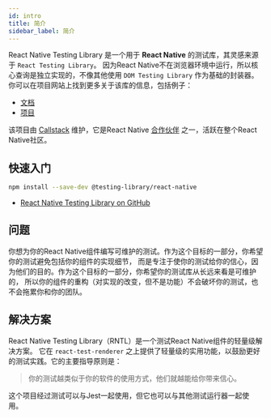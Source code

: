 ```yaml
---
id: intro
title: 简介
sidebar_label: 简介
---
```


React Native Testing Library 是一个用于 **React Native** 的测试库，其灵感来源于 `React Testing Library`。
因为React Native不在浏览器环境中运行，所以核心查询是独立实现的，不像其他使用 `DOM Testing Library` 作为基础的封装器。
你可以在项目网站上找到更多关于该库的信息，包括例子：

- [文档][docs]
- [项目][gh]

该项目由
[Callstack](https://callstack.com/open-source/?utm_source=testing-library.com&utm_medium=referral&utm_campaign=react-native-testing-library)
维护，它是React Native
[合作伙伴](https://github.com/facebook/react-native/blob/d48f7ba748a905818e8c64fe70fe5b24aa098b05/ECOSYSTEM.md#partners)
之一，活跃在整个React Native社区。

## 快速入门

```bash npm2yarn
npm install --save-dev @testing-library/react-native
```

- [React Native Testing Library on GitHub][gh]

[docs]: https://callstack.github.io/react-native-testing-library/
[gh]: https://github.com/callstack/react-native-testing-library

## 问题

你想为你的React Native组件编写可维护的测试。作为这个目标的一部分，你希望你的测试避免包括你的组件的实现细节，
而是专注于使你的测试给你的信心，因为他们的目的。作为这个目标的一部分，你希望你的测试库从长远来看是可维护的，
所以你的组件的重构（对实现的改变，但不是功能）不会破坏你的测试，也不会拖累你和你的团队。

## 解决方案

React Native Testing Library（RNTL）是一个测试React Native组件的轻量级解决方案。
它在 `react-test-renderer` 之上提供了轻量级的实用功能，以鼓励更好的测试实践。它的主要指导原则是：

> 你的测试越类似于你的软件的使用方式，他们就越能给你带来信心。

这个项目经过测试可以与Jest一起使用，但它也可以与其他测试运行器一起使用。

[jest]: https://jestjs.io
